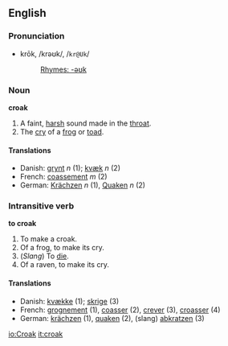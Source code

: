 ==English==
===Pronunciation===
*krōk, /krəʊk/, /<tt>kr@Uk</tt>/
*:[[Rhymes:English:-əʊk|Rhymes: -əʊk]]

===Noun===
'''croak'''

#A faint, [[harsh]] sound made in the [[throat]].
#The [[cry]] of a [[frog]] or [[toad]].

====Translations====
*Danish: [[grynt]] ''n'' (1); [[kvæk]] ''n'' (2)
*French: [[coassement]] ''m'' (2)
*German: [[Krächzen]] ''n'' (1), [[Quaken]] ''n'' (2)

===Intransitive verb===
'''to croak'''

#To make a croak.
#Of a frog, to make its cry.
#(''Slang'') To [[die]].
#Of a raven, to make its cry.

====Translations====
*Danish: [[kvække]] (1); [[skrige]] (3)
*French: [[grognement]] (1), [[coasser]] (2), [[crever]] (3), [[croasser]] (4)
*German: [[krächzen]] (1), [[quaken]] (2), (slang) [[abkratzen]] (3)

[[io:Croak]]
[[it:croak]]